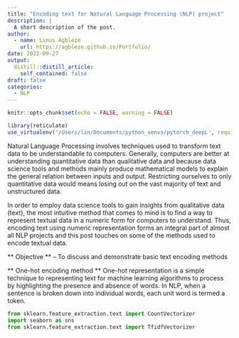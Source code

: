 ```yaml
---
title: "Encoding text for Natural Language Processing (NLP) project"
description: |
  A short description of the post.
author:
  - name: Linus Agbleze
    url: https://agbleze.github.io/Portfolio/
date: 2022-09-27
output:
  distill::distill_article:
    self_contained: false
draft: false
categories:
  - NLP 
---
```



```r
knitr::opts_chunk$set(echo = FALSE, warning = FALSE)
```



```r
library(reticulate)
use_virtualenv('/Users/lin/Documents/python_venvs/pytorch_deepL', required=TRUE)


```
Natural Language Processing involves techniques used to transform text data to be understandable to computers. Generally, computers are better at understanding quantitative data than qualitative data and because data science tools and methods mainly produce mathematical models to explain the general relation between inputs and output. Restricting ourselves to only quantitative data would means losing out on the vast majority of text and unstructured data.

In order to employ data science tools to gain insights from qualitative data (text), the most intuitive method that comes to mind is to find a way to represent textual data in a numeric form for computers to understand. Thus, encoding text using numeric representation forms an integral part of almost all NLP projects and this post touches on some of the methods used to encode textual data.


** Objective **
-- To discuss and demonstrate basic text encoding methods


** One-hot encoding method **
One-hot representation is a simple technique to representing text for machine learning algorithms to process by highlighting the presence and absence of words. In NLP, when a sentence is broken down into individual words, each unit word is termed a token.


```python
from sklearn.feature_extraction.text import CountVectorizer
import seaborn as sns
from sklearn.feature_extraction.text import TfidfVectorizer


```







